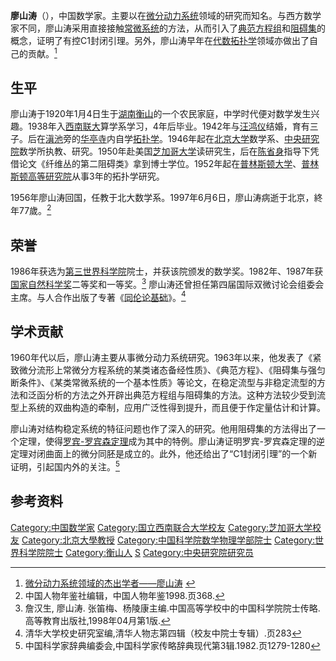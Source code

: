 '''廖山涛'''（{{bd|1920年|1月4日|1997年|6月6日|77歲|}}），中国数学家。主要以在[[微分动力系统|微分动力系统]]领域的研究而知名。与西方数学家不同，廖山涛采用直接接触[[常微系统|常微系统]]的方法，从而引入了[[典范方程组|典范方程组]]和[[阻碍集|阻碍集]]的概念，证明了有控C1封闭引理。另外，廖山涛早年在[[代数拓扑学|代数拓扑学]]领域亦做出了自己的贡献。<ref>[http://beida.onjobedu.com/bdrw/dsff/2009/0930/489.html 微分动力系统领域的杰出学者——廖山涛] {{webarchive|url=https://web.archive.org/web/20160304142314/http://beida.onjobedu.com/bdrw/dsff/2009/0930/489.html |date=2016-03-04 }}</ref>

==生平==
廖山涛于1920年1月4日生于[[湖南|湖南]][[衡山|衡山]]的一个农民家庭，中学时代便对数学发生兴趣。1938年入[[西南联大|西南联大]]算学系学习，4年后毕业。1942年与[[汪鸿仪|汪鸿仪]]结婚，育有三子。后在[[滇池|滇池]]旁的[[华亭寺|华亭寺]]内自学[[拓扑学|拓扑学]]。1946年起在[[北京大学|北京大学]]数学系、[[中央研究院|中央研究院]]数学所执教、研究。1950年赴美国[[芝加哥大学|芝加哥大学]]读研究生，后在[[陈省身|陈省身]]指导下凭借论文《纤维丛的第二阻碍类》拿到博士学位。1952年起在[[普林斯顿大学|普林斯顿大学]]、[[普林斯顿高等研究院|普林斯顿高等研究院]]从事3年的拓扑学研究。

1956年廖山涛回国，任教于北大数学系。1997年6月6日，廖山涛病逝于北京，終年77歲。<ref>中国人物年鉴社编辑，中国人物年鉴1998.页368.</ref>

==荣誉==
1986年获选为[[第三世界科学院|第三世界科学院]]院士，并获该院颁发的数学奖。1982年、1987年获[[国家自然科学奖|国家自然科学奖]]二等奖和一等奖。<ref>詹汉生, 廖山涛. 张笛梅、杨陵康主编.中国高等学校中的中国科学院院士传略.高等教育出版社,1998年04月第1版.</ref> 廖山涛还曾担任第四届国际双微讨论会组委会主席。与人合作出版了专著《[[同伦论基础|同伦论基础]]》。<ref>清华大学校史研究室编,清华人物志第四辑（校友中院士专辑）.页283</ref>

==学术贡献==
1960年代以后，廖山涛主要从事微分动力系统研究。1963年以来，他发表了《紧致微分流形上常微分方程系统的某类诸态备经性质》、《典范方程》、《阻碍集与强匀断条件》、《某类常微系统的一个基本性质》等论文，在稳定流型与非稳定流型的方法和泛函分析的方法之外开辟出典范方程组与阻碍集的方法。这种方法较少受到流型上系统的双曲构造的牵制，应用广泛性得到提升，而且便于作定量估计和计算。

廖山涛对结构稳定系统的特征问题也作了深入的研究。他用阻碍集的方法得出了一个定理，使得[[罗宾-罗宾森定理|罗宾-罗宾森定理]]成为其中的特例。廖山涛证明罗宾-罗宾森定理的逆定理对闭曲面上的微分同胚是成立的。此外，他还给出了“C1封闭引理”的一个新证明，引起国内外的关注。<ref>中国科学家辞典编委会,中国科学家传略辞典现代第3辑.1982.页1279-1280</ref>

==参考资料==
{{reflist}}

{{中国科学院数学物理学部院士}}
{{中国数学史}}

{{Authority control}}
{{DEFAULTSORT:L}}
[[Category:中国数学家|Category:中国数学家]]
[[Category:国立西南联合大学校友|Category:国立西南联合大学校友]]
[[Category:芝加哥大学校友|Category:芝加哥大学校友]]
[[Category:北京大學教授|Category:北京大學教授]]
[[Category:中国科学院数学物理学部院士|Category:中国科学院数学物理学部院士]]
[[Category:世界科学院院士|Category:世界科学院院士]]
[[Category:衡山人|Category:衡山人]]
[[Category:廖姓|S]]
[[Category:中央研究院研究员|Category:中央研究院研究员]]